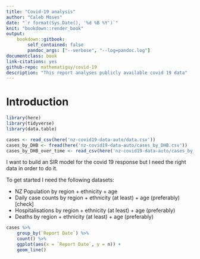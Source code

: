 ```yaml
---
title: "Covid-19 analysis"
author: "Caleb Moses"
date: "`r format(Sys.Date(), '%d %B %Y')`"
knit: "bookdown::render_book"
output:
    bookdown::gitbook:
        self_contained: false
        pandoc_args: ["--verbose", "--log=pandoc.log"]
documentclass: book
link-citations: yes
github-repo: mathematiguy/covid-19
description: "This report analyses publicly available covid 19 data"
---
```


# Introduction

```r

library(here)
library(tidyverse)
library(data.table)

```

```r

cases <- read_csv(here('nz-covid19-data-auto/data.csv'))
cases_by_DHB <- fread(here('nz-covid19-data-auto/cases_by_DHB.csv'))
cases_by_DHB_over_time <- read_csv(here('nz-covid19-data-auto/cases_by_DHB_over_time.csv'))

```

I want to build an SIR model for the covid 19 response but I need the right data in order to do it.

To get started I need the following datasets:

- NZ Population by region + ethnicity + age
- Daily case counts by region + ethnicity (at least) + age (preferably) [check]
- Hospitalisations by region + ethnicity (at least) + age (preferably)
- Deaths by region + ethnicity (at least) + age (preferably)

```r

cases %>%
    group_by(`Report Date`) %>%
    count() %>%
    ggplot(aes(x = `Report Date`, y = n)) +
    geom_line()

```
